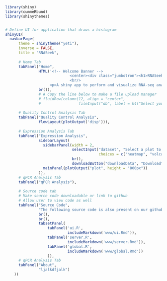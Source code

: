 ```r
library(shiny)
library(cummeRbund)
library(shinythemes)


# Define UI for application that draws a histogram
shinyUI(
  navbarPage(
      theme = shinytheme("yeti"), 
      inverse = FALSE,
      title = "RNASeek",
      
      # Home Tab
      tabPanel("Home",
               HTML('<!-- Welcome Banner -->
                             <center><div class="jumbotron"><h1>RNASeek</h1>
                             <br/>
                    <p>A shiny app to perform and visualize RNA-seq analysis. </p></center> '),
               br()),
               # # Copy the line below to make a file upload manager
               # fluidRow(column(12, align = "center",
               #                 fileInput("db", label = h4("Select your cufflinks database"))))),
      
      # Quality Control Analysis Tab
      tabPanel("Quality Control Analysis",
               flowLayout(plotOutput('disp'))),
      
      # Expression Analysis Tab
      tabPanel("Expression Analysis",
               sidebarLayout(
                 sidebarPanel(width = 2,
                              selectInput("dataset", "Select a plot to view:",
                                          choices = c("heatmap", "volcano")),
                              br(),
                              downloadButton("downloadData", "Download")),
                 mainPanel(plotOutput("plot", height = "800px"))
               )),
      # qPCR Analysis Tab
      tabPanel("qPCR Analysis"),
      
      # Source code tab
      # Make source code downloadable or link to github
      # Allow user to view code as well
      tabPanel("Source Code",
               "The following source code is also present on our github repository.",
               br(),
               br(),
               tabsetPanel(
                   tabPanel('ui.R', 
                            includeMarkdown('www/ui.Rmd')),
                   tabPanel('server.R', 
                            includeMarkdown('www/server.Rmd')),
                   tabPanel('global.R', 
                            includeMarkdown('www/global.Rmd'))
                   )),
      # qPCR Analysis Tab
      tabPanel("About",
               "ljalkdfjalk")
    ))

```